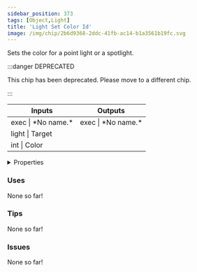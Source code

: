 ```yaml
---
sidebar_position: 373
tags: [Object,Light]
title: 'Light Set Color Id'
image: /img/chip/2b6d9368-2ddc-41fb-ac14-b1a3561b19fc.svg
---
```


Sets the color for a point light or a spotlight.

:::danger DEPRECATED

This chip has been deprecated. Please move to a different chip.

:::

<IChip uuid="2b6d9368-2ddc-41fb-ac14-b1a3561b19fc"/>

<table><thead><tr><th>Inputs</th><th>Outputs</th></tr></thead><tbody><tr><td>exec | *No name.*</td><td>exec | *No name.*</td></tr><tr><td>light | Target</td><td /></tr><tr><td>int | Color</td><td /></tr></tbody></table>

<details>
  <summary>Properties</summary>
  <div>
    <div>
    <table>
      <tbody>
        <tr>
          <td>Is beta required?</td>
          <td>No</td>
        </tr>
        <tr>
          <td>Is chip a trolling risk?</td>
          <td>No</td>
        </tr>
        <tr>
          <td>Is chip a role assignment risk?</td>
          <td>No</td>
        </tr>
        <tr>
          <td>Chip UUID</td>
          <td>2b6d9368-2ddc-41fb-ac14-b1a3561b19fc</td>
        </tr>
        <tr>
          <td>Room availability</td>
          <td>Available everywhere</td>
        </tr>
      </tbody>
    </table>
    </div>
  </div>
</details>

### Uses

None so far!

### Tips

None so far!

### Issues

None so far!